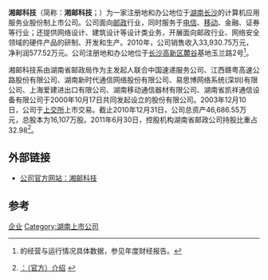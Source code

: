 '''湘邮科技'''（简称：'''湘邮科技'''；{{SSE|600476}}）为一家注册地和办公地位于[[湖南省|湖南]][[长沙市|长沙]]的计算机应用服务业股份制上市公司。公司面向[[邮政|邮政]]行业，同时服务于[[中国电信|电信]]、[[中国移动|移动]]、金融、证券等行业；还提供网络设计、建筑设计等设计类业务，开展面向邮政行业、网络安全领域的硬件产品的研制、开发和生产。2010年，公司销售收入33,930.75万元，净利润577.52万元。公司注册地和办公地位于[[长沙高新技术产业开发区|长沙高新区]][[麓谷|麓谷]]基地玉兰路2号<ref>{{subst:PAGENAME}}的经营与运行情况具体数据，参见{{subst:PAGENAME}}年度财经报告。</ref>。

湘邮科技系由湖南省邮政局作为主发起人联合中国速递服务公司、江西赣粤高速公路股份有限公司、湖南新时代通信网络股份有限公司、易思博网络系统(深圳)有限公司、上海爱建进出口有限公司、湖南移动通信器材有限公司、湖南省凯祥通信设备有限公司于2000年10月17日共同发起设立的股份有限公司。2003年12月10日，公司于[[上海证券交易所|上交所]]上市交易。截止2010年12月31日，公司总资产46,686.55万元，总股本为16,107万股。2011年6月30日，控股机构湖南省邮政公司持股比重占32.98<ref>[http://www.copote.com/zjxy/zjxy-index.html {{subst:PAGENAME}}：（官方）介绍] {{webarchive|url=https://web.archive.org/web/20120328214437/http://www.copote.com/zjxy/zjxy-index.html |date=2012-03-28 }}</ref>。

== 外部链接 ==
* [https://web.archive.org/web/20120103083726/http://www.copote.com/index.jsp 公司官方网站：湘邮科技]

==参考==
{{reflist}}
[[Category:中華人民共和國郵政|企业]]
[[Category:湖南上市公司|Category:湖南上市公司]]
